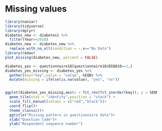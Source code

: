 # Missing values
```r
library(naniar)
library(tidyverse)
library(dplyr)
diabetes_new <- diabetes1 %>%
  filter(Year==2018)
diabetes_new <- diabetes_new %>%
  replace_with_na_all(condition = ~.x=="No Data")
library(redav)
plot_missing(diabetes_new, percent = FALSE)
```
```r
diabetes_yes <- questionnaire18[questionnaire18$DIQ010==1,]
diabetes_yes_missing <- diabetes_yes %>% 
  gather(key="key",value = "value",-SEQN) %>% 
  mutate(missing = ifelse(is.na(value), "yes", "no"))


ggplot(diabetes_yes_missing,aes(x = fct_rev(fct_inorder(key)), y = SEQN, fill = missing)) +
  geom_tile(stat = "identity",position = "stack") + 
  scale_fill_manual(values = c("red","black"))+
  coord_flip()+
  theme_classic()+
  ggtitle("Missing pattern in questionnaire data")+
  xlab("Question Code")+
  ylab("Respondent sequence number")
```

